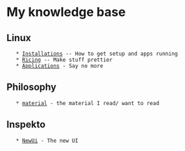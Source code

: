 = My knowledge base =

== Linux ==
    * [[Installations]] -- How to get setup and apps running
    * [[Ricing]] -- Make stuff prettier
    * [[Applications]] - Say no more

== Philosophy ==
    * [[material]] - the material I read/ want to read

== Inspekto ==
    * [[NewUi]] - The new UI
